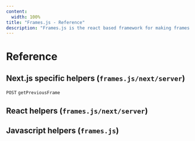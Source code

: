 ```yaml
---
content:
  width: 100%
title: "Frames.js - Reference"
description: "Frames.js is the react based framework for making frames. Debugger included."
---
```


# Reference

## Next.js specific helpers (`frames.js/next/server`)

`POST`
`getPreviousFrame`

## React helpers (`frames.js/next/server`)


## Javascript helpers (`frames.js`)
